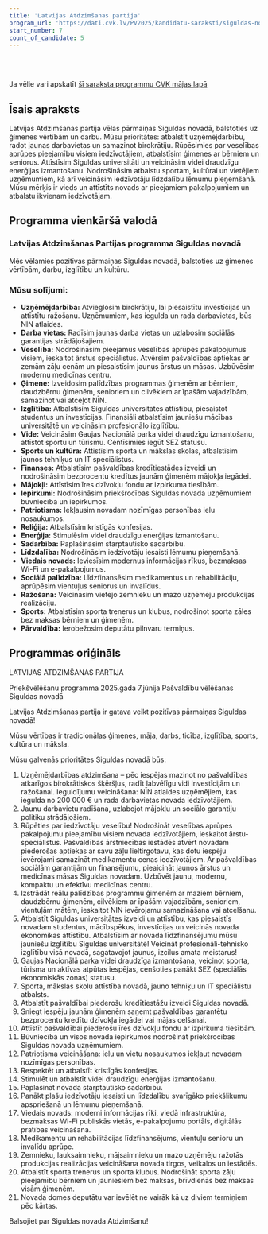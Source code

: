 ```yaml
---
title: 'Latvijas Atdzimšanas partija'
program_url: 'https://dati.cvk.lv/PV2025/kandidatu-saraksti/siguldas-novads/latvijas-atdzimsanas-partija'
start_number: 7
count_of_candidate: 5
---
```



<Badge text="Uzņēmējdarbības atdzimšana" variant="note" size="small" /> <Badge text="Veselības aprūpes pieejamība" variant="note" size="small" /> <Badge text="Ģimeņu atbalsta programma" variant="note" size="small" /> <Badge text="Siguldas universitātes attīstība" variant="note" size="small" /> <Badge text="Videi draudzīga enerģija" variant="note" size="small" />

<br/><br/> 

<Card title='Šis ir mākslīga intelekta ģenerēts apraksts' icon='starlight'>
    Ja vēlie vari apskatīt <a href={frontmatter.program_url} target='_blank'>šī saraksta programmu CVK mājas lapā</a>
    </Card>

## Īsais apraksts

Latvijas Atdzimšanas partija vēlas pārmaiņas Siguldas novadā, balstoties uz ģimenes vērtībām un darbu. Mūsu prioritātes: atbalstīt uzņēmējdarbību, radot jaunas darbavietas un samazinot birokrātiju. Rūpēsimies par veselības aprūpes pieejamību visiem iedzīvotājiem, atbalstīsim ģimenes ar bērniem un seniorus. Attīstīsim Siguldas universitāti un veicināsim videi draudzīgu enerģijas izmantošanu. Nodrošināsim atbalstu sportam, kultūrai un vietējiem uzņēmumiem, kā arī veicināsim iedzīvotāju līdzdalību lēmumu pieņemšanā. Mūsu mērķis ir vieds un attīstīts novads ar pieejamiem pakalpojumiem un atbalstu ikvienam iedzīvotājam.

## Programma vienkāršā valodā

### Latvijas Atdzimšanas Partijas programma Siguldas novadā

Mēs vēlamies pozitīvas pārmaiņas Siguldas novadā, balstoties uz ģimenes vērtībām, darbu, izglītību un kultūru.

### Mūsu solījumi:

*   **Uzņēmējdarbība:** Atvieglosim birokrātiju, lai piesaistītu investīcijas un attīstītu ražošanu. Uzņēmumiem, kas iegulda un rada darbavietas, būs NĪN atlaides.
*   **Darba vietas:** Radīsim jaunas darba vietas un uzlabosim sociālās garantijas strādājošajiem.
*   **Veselība:** Nodrošināsim pieejamus veselības aprūpes pakalpojumus visiem, ieskaitot ārstus speciālistus. Atvērsim pašvaldības aptiekas ar zemām zāļu cenām un piesaistīsim jaunus ārstus un māsas. Uzbūvēsim modernu medicīnas centru.
*   **Ģimene:** Izveidosim palīdzības programmas ģimenēm ar bērniem, daudzbērnu ģimenēm, senioriem un cilvēkiem ar īpašām vajadzībām, samazinot vai atceļot NĪN.
*   **Izglītība:** Atbalstīsim Siguldas universitātes attīstību, piesaistot studentus un investīcijas. Finansiāli atbalstīsim jauniešu mācības universitātē un veicināsim profesionālo izglītību.
*   **Vide:** Veicināsim Gaujas Nacionālā parka videi draudzīgu izmantošanu, attīstot sportu un tūrismu. Centīsimies iegūt SEZ statusu.
*   **Sports un kultūra:** Attīstīsim sporta un mākslas skolas, atbalstīsim jaunos tehniķus un IT speciālistus.
*   **Finanses:** Atbalstīsim pašvaldības kredītiestādes izveidi un nodrošināsim bezprocentu kredītus jaunām ģimenēm mājokļa iegādei.
*   **Mājokļi:** Attīstīsim īres dzīvokļu fondu ar izpirkuma tiesībām.
*   **Iepirkumi:** Nodrošināsim priekšrocības Siguldas novada uzņēmumiem būvniecībā un iepirkumos.
*   **Patriotisms:** Iekļausim novadam nozīmīgas personības ielu nosaukumos.
*   **Reliģija:** Atbalstīsim kristīgās konfesijas.
*   **Enerģija:** Stimulēsim videi draudzīgu enerģijas izmantošanu.
*   **Sadarbība:** Paplašināsim starptautisko sadarbību.
*   **Līdzdalība:** Nodrošināsim iedzīvotāju iesaisti lēmumu pieņemšanā.
*   **Viedais novads:** Ieviesīsim modernus informācijas rīkus, bezmaksas Wi-Fi un e-pakalpojumus.
*   **Sociālā palīdzība:** Līdzfinansēsim medikamentus un rehabilitāciju, aprūpēsim vientuļus seniorus un invalīdus.
*   **Ražošana:** Veicināsim vietējo zemnieku un mazo uzņēmēju produkcijas realizāciju.
*   **Sports:** Atbalstīsim sporta trenerus un klubus, nodrošinot sporta zāles bez maksas bērniem un ģimenēm.
*   **Pārvaldība:** Ierobežosim deputātu pilnvaru termiņus.


## Programmas oriģināls

LATVIJAS ATDZIMŠANAS PARTIJA


Priekšvēlēšanu programma
2025.gada 7.jūnija Pašvaldību vēlēšanas Siguldas novadā

Latvijas Atdzimšanas partija ir gatava veikt pozitīvas pārmaiņas Siguldas novadā!

Mūsu vērtības ir tradicionālas ģimenes, māja, darbs, ticība, izglītība, sports, kultūra un māksla.

Mūsu galvenās prioritātes Siguldas novadā būs:

1. Uzņēmējdarbības atdzimšana – pēc iespējas mazinot no pašvaldības atkarīgos birokrātiskos šķēršļus, radīt labvēlīgu vidi investīcijām un ražošanai. Ieguldījumu veicināšana: NĪN atlaides uzņēmējiem, kas iegulda no 200 000 € un rada darbavietas novada iedzīvotājiem.
2. Jaunu darbavietu radīšana, uzlabojot mājokļu un sociālo garantiju politiku strādājošiem.
3. Rūpēties par iedzīvotāju veselību! Nodrošināt veselības aprūpes pakalpojumu pieejamību visiem novada iedzīvotājiem, ieskaitot ārstu-speciālistus. Pašvaldības ārstniecības iestādēs atvērt novadam piederošas aptiekas ar savu zāļu lieltirgotavu, kas dotu iespēju ievērojami samazināt medikamentu cenas iedzīvotājiem. Ar pašvaldības sociālām garantijām un finansējumu, pieaicināt jaunos ārstus un medicīnas māsas Siguldas novadam. Uzbūvēt jaunu, modernu, kompaktu un efektīvu medicīnas centru.
4. Izstrādāt reālu palīdzības programmu ģimenēm ar maziem bērniem, daudzbērnu ģimenēm, cilvēkiem ar īpašām vajadzībām, senioriem, vientuļām mātēm, ieskaitot NĪN ievērojamu samazināšana vai atcelšanu.
5. Atbalstīt Siguldas universitātes izveidi un attīstību, kas piesaistīs novadam studentus, mācībspēkus, investīcijas un veicinās novada ekonomikas attīstību. Atbalstīsim ar novada līdzfinansējumu mūsu jauniešu izglītību Siguldas universitātē! Veicināt profesionāli-tehnisko izglītību visā novadā, sagatavojot jaunus, izcilus amata meistarus!
6. Gaujas Nacionālā parka videi draudzīga izmantošana, veicinot sporta, tūrisma un aktīvas atpūtas iespējas, cenšoties panākt SEZ (speciālās ekonomiskās zonas) statusu.
7. Sporta, mākslas skolu attīstība novadā, jauno tehniķu un IT speciālistu atbalsts.
8. Atbalstīt pašvaldībai piederošu kredītiestāžu izveidi Siguldas novadā.
9. Sniegt iespēju jaunām ģimenēm saņemt pašvaldības garantētu bezprocentu kredītu dzīvokļa iegādei vai mājas celšanai.
10. Attīstīt pašvaldībai piederošu īres dzīvokļu fondu ar izpirkuma tiesībām.
11. Būvniecībā un visos novada iepirkumos nodrošināt priekšrocības Siguldas novada uzņēmumiem.
12. Patriotisma veicināšana: ielu un vietu nosaukumos iekļaut novadam nozīmīgas personības.
13. Respektēt un atbalstīt kristīgās konfesijas.
14. Stimulēt un atbalstīt videi draudzīgu enerģijas izmantošanu.
15. Paplašināt novada starptautisko sadarbību.
16. Panākt plašu iedzīvotāju iesaisti un līdzdalību svarīgāko priekšlikumu apspriešanā un lēmumu pieņemšanā.
17. Viedais novads: moderni informācijas rīki, viedā infrastruktūra, bezmaksas Wi-Fi publiskās vietās, e-pakalpojumu portāls, digitālās pratības veicināšana.
18. Medikamentu un rehabilitācijas līdzfinansējums, vientuļu senioru un invalīdu aprūpe.
19. Zemnieku, lauksaimnieku, mājsaimnieku un mazo uzņēmēju ražotās produkcijas realizācijas veicināšana novada tirgos, veikalos un iestādēs.
20. Atbalstīt sporta trenerus un sporta klubus. Nodrošināt sporta zāļu pieejamību bērniem un jauniešiem bez maksas, brīvdienās bez maksas visām ģimenēm.
21. Novada domes deputātu var ievēlēt ne vairāk kā uz diviem termiņiem pēc kārtas.

Balsojiet par Siguldas novada Atdzimšanu!
